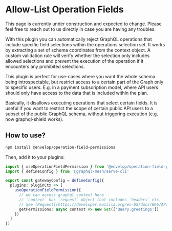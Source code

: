 
# Allow-List Operation Fields

<Callout>
  This page is currently under construction and expected to change. Please feel free to reach out to
  us directly in case you are having any troubles.
</Callout>

With this plugin you can automatically reject GraphQL operations that include specific field
selections within the operations selection set. It works by extracting a set of schema coordinates
from the context object. A custom validation rule will verify whether the selection only includes
allowed selections and prevent the execution of the operation if it encounters any prohibited
selections.

This plugin is perfect for use-cases where you want the whole schema being introspectable, but
restrict access to a certain part of the Graph only to specific users. E.g. in a payment
subscription model, where API users should only have access to the data that is included within the
plan.

Basically, it disallows executing operations that select certain fields. It is useful if you want to
restrict the scope of certain public API users to a subset of the public GraphQL schema, without
triggering execution (e.g. how graphql-shield works).

## How to use?

```sh npm2yarn
npm install @envelop/operation-field-permissions
```

Then, add it to your plugins:

```ts filename="mesh.config.ts"
import { useOperationFieldPermission } from '@envelop/operation-field-permissions'
import { defineConfig } from '@graphql-mesh/serve-cli'

export const gatewayConfig = defineConfig({
  plugins: pluginCtx => [
    useOperationFieldPermission({
      // we can access graphql context here
      // `context` has `request` object that includes `headers` etc.
      // See [Request](https://developer.mozilla.org/en-US/docs/Web/API/Request) for more information
      getPermissions: async context => new Set(['Query.greetings'])
    })
  ]
})
```
